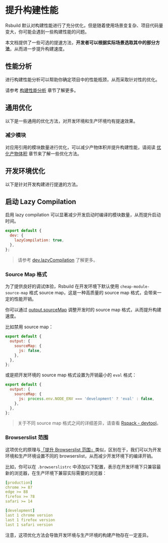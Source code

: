 # 提升构建性能

Rsbuild 默认对构建性能进行了充分优化，但是随着使用场景变复杂、项目代码量变大，你可能会遇到一些构建性能的问题。

本文档提供了一些可选的提速方法，**开发者可以根据实际场景选取其中的部分方法**，从而进一步提升构建速度。

## 性能分析

进行构建性能分析可以帮助你确定项目中的性能瓶颈，从而采取针对性的优化。

请参考 [构建性能分析](/guide/debug/build-profiling) 章节了解更多。

## 通用优化

以下是一些通用的优化方法，对开发环境和生产环境均有提速效果。

### 减少模块

对应用引用的模块数量进行优化，可以减少产物体积并提升构建性能，请阅读 [优化产物体积](/guide/optimization/optimize-bundle) 章节来了解一些优化方法。

## 开发环境优化

以下是针对开发构建进行提速的方法。

## 启动 Lazy Compilation

启用 lazy compilation 可以显著减少开发启动时编译的模块数量，从而提升启动时间。

```js
export default {
  dev: {
    lazyCompilation: true,
  },
};
```

> 请参考 [dev.lazyCompilation](/config/dev/lazy-compilation) 了解更多。

### Source Map 格式

为了提供良好的调试体验，Rsbuild 在开发环境下默认使用 `cheap-module-source-map` 格式 source map，这是一种高质量的 source map 格式，会带来一定的性能开销。

你可以通过 [output.sourceMap](/config/output/source-map) 调整开发时的 source map 格式，从而提升构建速度。

比如禁用 source map：

```js
export default {
  output: {
    sourceMap: {
      js: false,
    },
  },
};
```

或是把开发环境的 source map 格式设置为开销最小的 `eval` 格式：

```js
export default {
  output: {
    sourceMap: {
      js: process.env.NODE_ENV === 'development' ? 'eval' : false,
    },
  },
};
```

> 关于不同 source map 格式之间的详细差异，请查看 [Rspack - devtool](https://rspack.dev/zh/config/devtool)。

### Browserslist 范围

这项优化的原理与[「提升 Browserslist 范围」](/guide/optimization/optimize-bundle#adjust-browserslist)类似，区别在于，我们可以为开发环境和生产环境设置不同的 browserslist，从而减少开发环境下的编译开销。

比如，你可以在 `.browserslistrc` 中添加以下配置，表示在开发环境下只兼容最新的浏览器，在生产环境下兼容实际需要的浏览器：

```yaml title=".browserslistrc"
[production]
chrome >= 87
edge >= 88
firefox >= 78
safari >= 14

[development]
last 1 chrome version
last 1 firefox version
last 1 safari version
```

注意，这项优化方法会导致开发环境与生产环境的构建产物存在一定差异。
